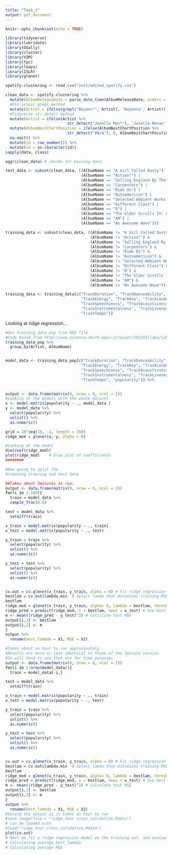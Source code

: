 ---
title: "Task_1"
output: pdf_document
---

```{r setup, include=FALSE}
knitr::opts_chunk$set(echo = TRUE)
```

```{r libraries}
library(tidyverse)
library(lubridate)
library(GGally)
library(cluster)
library(VIM)
library(fpc)
library(leaps)
library(ISLR)
library(glmnet)
```


```{r code setup}
spotify.clustering <- read_csv("inst/edited_spotify.csv")

clean_data <- spotify.clustering %>%
  mutate(AlbumReleaseDate = parse_date_time(AlbumReleaseDate, orders = c("y", "ym","ymd"))) %>%
  #Old-school grepl method
  mutate(Artist = ifelse(grepl("Beyonc*", Artist), 'Beyonce', Artist)) %>%
  #Tidyverse str_detect method
  mutate(Artist = ifelse(Artist %>% 
                           str_detect("Janelle Mon*"), 'Janelle Monae', Artist)) %>%
  mutate(AlbumBestChartPosition = ifelse(AlbumBestChartPosition %>% 
                           str_detect("#N/A"), 0, AlbumBestChartPosition)) %>%
  na.omit() %>%
  mutate(id = row_number()) %>%
  mutate(id = as.character(id))
sapply(data, class)

aggr(clean_data) # checks for missing data

test_data <- subset(clean_data, ((AlbumName == "A Girl Called Dusty") | 
                                 (AlbumName == "Action!") |
                                 (AlbumName == "Selling England By The Pound") |
                                 (AlbumName == "Carpenters") | 
                                 (AlbumName == "Ride On") |
                                 (AlbumName == "Autoamerican") |
                                 (AlbumName == "Selected Ambient Works 85-92") |    
                                 (AlbumName == "Different Class") |
                                 (AlbumName == "O") |
                                 (AlbumName == "The Elder Scrolls IV: Oblivion: Original Game Soundtrack") |
                                 (AlbumName == "AM") |
                                 (AlbumName == "An Awesome Wave")))

training_data <- subset(clean_data, ((AlbumName != "A Girl Called Dusty") & 
                                     (AlbumName != "Action!") &
                                     (AlbumName != "Selling England By The Pound") &
                                     (AlbumName != "Carpenters") & 
                                     (AlbumName != "Ride On") &
                                     (AlbumName != "Autoamerican") &
                                     (AlbumName != "Selected Ambient Works 85-92") &    
                                     (AlbumName != "Different Class") &
                                     (AlbumName != "O") &
                                     (AlbumName != "The Elder Scrolls IV: Oblivion: Original Game Soundtrack") &
                                     (AlbumName != "AM") &
                                     (AlbumName != "An Awesome Wave")))

training_data <- training_data[c("TrackDuration", "TrackDanceability",
                                 "TrackEnergy", "TrackKey", "TrackLoudness",
                                 "TrackSpeechiness", "TrackAcousticness",
                                 "TrackInstrumentalness", "TrackLiveness", "TrackValence",
                                 "TrackTempo")]
```
Looking at ridge regression...
```{r stephenmodels}
#Get training_data_pop from EDA file
#Code based from http://www.science.smith.edu/~jcrouser/SDS293/labs/lab10-r.html
training_data_pop %>%
  group_by(Artist, AlbumName)


model_data <- training_data_pop[c("TrackDuration", "TrackDanceability",
                                 "TrackEnergy", "TrackKey", "TrackLoudness",
                                 "TrackSpeechiness", "TrackAcousticness",
                                 "TrackInstrumentalness", "TrackLiveness", "TrackValence",
                                 "TrackTempo", "popularity")] %>%
  

output <- data.frame(matrix(0, nrow = 0, ncol = 2))
#Looking at the models with the whole dataset
x <- model.matrix(popularity ~ ., model_data )
y <- model_data %>%
  select(popularity) %>%
  unlist() %>%
  as.numeric()

grid = 10^seq(10, -2, length = 100)
ridge_mod = glmnet(x, y, alpha = 0)

#Looking at the model
dim(coef(ridge_mod))
plot(ridge_mod)    # Draw plot of coefficients
########

#Now going to split the
#creating training and test data

##Takes about 3minutes to run:
output <- data.frame(matrix(0, nrow = 0, ncol = 2))
for(i in 1:100){
  train = model_data %>%
  sample_frac(0.8)

test = model_data %>%
  setdiff(train)

x_train = model.matrix(popularity ~ ., train)
x_test = model.matrix(popularity ~ ., test)

y_train = train %>%
  select(popularity) %>%
  unlist() %>%
  as.numeric()

y_test = test %>%
  select(popularity) %>%
  unlist() %>%
  as.numeric()


cv.out = cv.glmnet(x_train, y_train, alpha = 0) # Fit ridge regression model on training data
bestlam = cv.out$lambda.min  # Select lamda that minimizes training MSE
bestlam
ridge_mod = glmnet(x_train, y_train, alpha= 0, lambda = bestlam, thresh = 1e-12)
ridge_pred = predict(ridge_mod, s = bestlam, newx = x_test) # Use best lambda to predict test data
m <- mean((ridge_pred - y_test)^2) # Calculate test MSE
output[i,1] <- bestlam
output[i,2] <- m
}
output %>%
  rename(best_lambda = X1, MSE = X2)

#Takes about an hour to run approximately
#Results are more or less identical to those of the 3minute version
#So will tend to use that one for time purposes
output <- data.frame(matrix(0, nrow = 0, ncol = 2))
for(i in 1:nrow(model_data)){
  train = model_data[-i,]

test = model_data %>%
  setdiff(train)

x_train = model.matrix(popularity ~ ., train)
x_test = model.matrix(popularity ~ ., test)

y_train = train %>%
  select(popularity) %>%
  unlist() %>%
  as.numeric()

y_test = test %>%
  select(popularity) %>%
  unlist() %>%
  as.numeric()


cv.out = cv.glmnet(x_train, y_train, alpha = 0) # Fit ridge regression model on training data
bestlam = cv.out$lambda.min  # Select lamda that minimizes training MSE
bestlam
ridge_mod = glmnet(x_train, y_train, alpha= 0, lambda = bestlam, thresh = 1e-12)
ridge_pred = predict(ridge_mod, s = bestlam, newx = x_test) # Use best lambda to predict test data
m <- mean((ridge_pred - y_test)^2) # Calculate test MSE
output[i,1] <- bestlam
output[i,2] <- m
}
output %>%
  rename(best_lambda = X1, MSE = X2)
#Saving the output as it takes an hour to run
#save.image(file = "ridge_hour_cross_validation.Rdata")
# can be loaded with
#load("ridge_hour_cross_validation.Rdata")
plot(cv.out)
# Next we fit a ridge regression model on the training set, and evaluate its MSE on the test set, using  best lambda. Note the use of the predict() function again: this time we get predictions for a test set, by replacing type="coefficients" with the newx argument
# Calculating average best_lambda
# Calculating average MSE


```